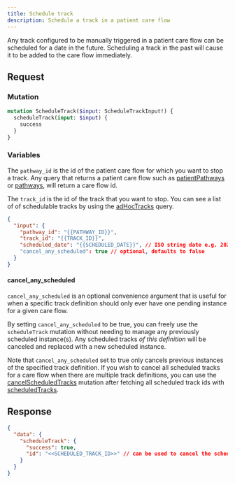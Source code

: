 ```yaml
---
title: Schedule track
description: Schedule a track in a patient care flow
---
```


Any track configured to be manually triggered in a patient care flow can be scheduled for a date in the future. Scheduling a track in the past will cause it to be added to the care flow immediately.

## Request

### Mutation

```graphql
mutation ScheduleTrack($input: ScheduleTrackInput!) {
  scheduleTrack(input: $input) {
    success
  }
}
```

### Variables

The `pathway_id` is the id of the patient care flow for which you want to stop a track. Any query that returns a patient care flow such as [patientPathways](/awell-orchestration/api-reference/queries/get-patient-care-flows) or [pathways](/awell-orchestration/api-reference/queries/get-care-flows), will return a care flow id.

The `track_id` is the id of the track that you want to stop. You can see a list of of schedulable tracks by using the [adHocTracks](/awell-orchestration/api-reference/queries/get-ad-hoc-tracks) query.

```json
{
  "input": {
    "pathway_id": "{{PATHWAY_ID}}",
    "track_id": "{{TRACK_ID}}",
    "scheduled_date": "{{SCHEDULED_DATE}}", // ISO string date e.g. 2020-01-01T00:00:00.000Z
    "cancel_any_scheduled": true // optional, defaults to false
  }
}
```

#### cancel_any_scheduled

`cancel_any_scheduled` is an optional convenience argument that is useful for when a specific track definition should only ever have one pending instance for a given care flow.

By setting `cancel_any_scheduled` to be true, you can freely use the `scheduleTrack` mutation without needing to manage any previously scheduled instance(s). Any scheduled tracks _of this definition_ will be canceled and replaced with a new scheduled instance.

Note that `cancel_any_scheduled` set to true only cancels previous instances of the specified track definition. If you wish to cancel all scheduled tracks for a care flow when there are multiple track definitions, you can use the [cancelScheduledTracks](/awell-orchestration/api-reference/mutations/cancel-scheduled-tracks) mutation after fetching all scheduled track ids with [scheduledTracks](/awell-orchestration/api-reference/queries/get-scheduled-tracks).

## Response

```json
{
  "data": {
    "scheduleTrack": {
      "success": true,
      "id": "<<SCHEDULED_TRACK_ID>>" // can be used to cancel the scheduled track
    }
  }
}
```
